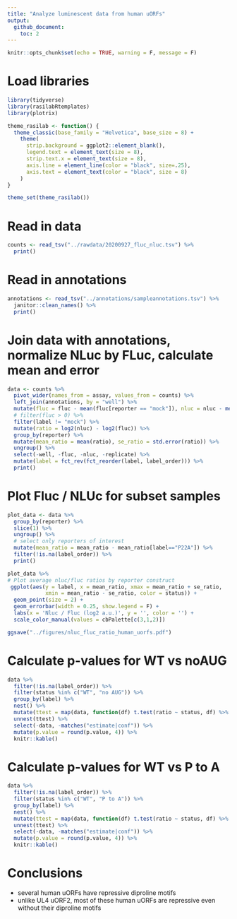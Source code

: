 ```yaml
---
title: "Analyze luminescent data from human uORFs"
output: 
  github_document:
    toc: 2
---
```


```r
knitr::opts_chunk$set(echo = TRUE, warning = F, message = F)
```

# Load libraries

```r
library(tidyverse)
library(rasilabRtemplates)
library(plotrix)

theme_rasilab <- function() {
  theme_classic(base_family = "Helvetica", base_size = 8) +
    theme(
      strip.background = ggplot2::element_blank(),
      legend.text = element_text(size = 8),
      strip.text.x = element_text(size = 8),
      axis.line = element_line(color = "black", size=.25),
      axis.text = element_text(color = "black", size = 8)
    )
}

theme_set(theme_rasilab())
```

# Read in data

```r
counts <- read_tsv("../rawdata/20200927_fluc_nluc.tsv") %>%
  print()
```

# Read in annotations

```r
annotations <- read_tsv("../annotations/sampleannotations.tsv") %>%
  janitor::clean_names() %>% 
  print()
```

# Join data with annotations, normalize NLuc by FLuc, calculate mean and error

```r
data <- counts %>% 
  pivot_wider(names_from = assay, values_from = counts) %>%
  left_join(annotations, by = "well") %>%
  mutate(fluc = fluc - mean(fluc[reporter == "mock"]), nluc = nluc - mean(nluc[reporter == "mock"])) %>%
  # filter(fluc > 0) %>% 
  filter(label != "mock") %>%
  mutate(ratio = log2(nluc) - log2(fluc)) %>% 
  group_by(reporter) %>% 
  mutate(mean_ratio = mean(ratio), se_ratio = std.error(ratio)) %>% 
  ungroup() %>% 
  select(-well, -fluc, -nluc, -replicate) %>%
  mutate(label = fct_rev(fct_reorder(label, label_order))) %>%
  print()
```

# Plot Fluc / NLUc for subset samples 

```r
plot_data <- data %>%
  group_by(reporter) %>% 
  slice(1) %>% 
  ungroup() %>% 
  # select only reporters of interest
  mutate(mean_ratio = mean_ratio - mean_ratio[label=="P22A"]) %>%
  filter(!is.na(label_order)) %>% 
  print()

plot_data %>%
# Plot average nluc/fluc ratios by reporter construct
 ggplot(aes(y = label, x = mean_ratio, xmax = mean_ratio + se_ratio,
            xmin = mean_ratio - se_ratio, color = status)) +
  geom_point(size = 2) +
  geom_errorbar(width = 0.25, show.legend = F) +
  labs(x = 'Nluc / Fluc (log2 a.u.)', y = '', color = '') +
  scale_color_manual(values = cbPalette[c(3,1,2)])

ggsave("../figures/nluc_fluc_ratio_human_uorfs.pdf")
```
# Calculate p-values for WT vs noAUG 

```r
data %>% 
  filter(!is.na(label_order)) %>% 
  filter(status %in% c("WT", "no AUG")) %>% 
  group_by(label) %>% 
  nest() %>%
  mutate(ttest = map(data, function(df) t.test(ratio ~ status, df) %>% broom::tidy())) %>% 
  unnest(ttest) %>% 
  select(-data, -matches("estimate|conf")) %>% 
  mutate(p.value = round(p.value, 4)) %>% 
  knitr::kable()
```


# Calculate p-values for WT vs P to A

```r
data %>% 
  filter(!is.na(label_order)) %>% 
  filter(status %in% c("WT", "P to A")) %>% 
  group_by(label) %>% 
  nest() %>%
  mutate(ttest = map(data, function(df) t.test(ratio ~ status, df) %>% broom::tidy())) %>% 
  unnest(ttest) %>% 
  select(-data, -matches("estimate|conf")) %>% 
  mutate(p.value = round(p.value, 4)) %>% 
  knitr::kable()
```

# Conclusions

 - several human uORFs have repressive diproline motifs
 - unlike UL4 uORF2, most of these human uORFs are repressive even without their diproline motifs